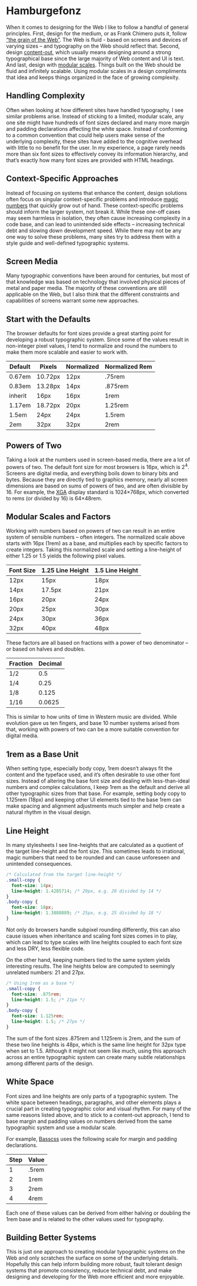 
# Hamburgefonz

When it comes to designing for the Web
I like to follow a handful of general principles.
First, design for the medium, or as Frank Chimero puts it,
follow [“the grain of the Web”](http://frankchimero.com/writing/the-webs-grain/).
The Web is fluid - based on screens and devices of varying sizes –
and typography on the Web should reflect that.
Second, design [content-out](http://alistapart.com/article/content-out-layout),
which usually means designing around a strong typographical base since the large majority of Web content and UI is text.
And last, design with [modular scales](http://alistapart.com/article/more-meaningful-typography).
Things built on the Web should be fluid and infinitely scalable.
Using modular scales in a design compliments that idea and keeps things organized in the face of growing complexity.

## Handling Complexity

Often when looking at how different sites have handled typography, I see similar problems arise.
Instead of sticking to a limited, modular scale, any one site might have hundreds of font sizes declared
and many more margin and padding declarations affecting the white space.
Instead of conforming to a common convention that could help users make sense of the underlying complexity,
these sites have added to the cognitive overhead with little to no benefit for the user.
In my experience, a page rarely needs more than six font sizes to effectively convey its information hierarchy,
and that’s exactly how many font sizes are provided with HTML headings.

## Context-Specific Approaches

Instead of focusing on systems that enhance the content,
design solutions often focus on singular context-specific problems and introduce
[magic numbers](https://css-tricks.com/magic-numbers-in-css/) that quickly grow out of hand.
These context-specific problems should inform the larger system, not break it.
While these one-off cases may seem harmless in isolation,
they often cause increasing complexity in a code base, and can lead to unintended side effects –
increasing technical debt and slowing down development speed.
While there may not be any one way to solve these problems,
many sites try to address them with a style guide and well-defined typographic systems.

## Screen Media

Many typographic conventions have been around for centuries,
but most of that knowledge was based on technology that involved physical pieces of metal and paper media.
The majority of these conventions are still applicable on the Web,
but I also think that the different constraints and capabilities of screens warrant some new approaches.

## Start with the Defaults

The browser defaults for font sizes provide a great starting point for developing a robust typographic system.
Since some of the values result in non-integer pixel values,
I tend to normalize and round the numbers to make them more scalable and easier to work with.

Default | Pixels   | Normalized | Normalized Rem
--------|----------|------------|--------
0.67em  | 10.72px  | 12px       | .75rem
0.83em  | 13.28px  | 14px       | .875rem
inherit | 16px     | 16px       | 1rem
1.17em  | 18.72px  | 20px       | 1.25rem
1.5em   | 24px     | 24px       | 1.5rem
2em     | 32px     | 32px       | 2rem

## Powers of Two

Taking a look at the numbers used in screen-based media, there are a lot of powers of two.
The default font size for most browsers is 16px, which is 2<sup>4</sup>.
Screens are digital media, and everything boils down to binary bits and bytes.
Because they are directly tied to graphics memory,
nearly all screen dimensions are based on sums of powers of two, and are often divisible by 16.
For example, the [XGA](https://en.wikipedia.org/wiki/Graphics_display_resolution#XGA_.281024.C3.97768.29)
display standard is 1024&times;768px, which converted to rems (or divided by 16) is 64&times;48rem.

## Modular Scales and Factors

Working with numbers based on powers of two can result in an entire system of sensible numbers – often integers.
The normalized scale above starts with 16px (1rem) as a base, and multiplies each by specific factors to create integers.
Taking this normalized scale and setting a line-height of either 1.25 or 1.5 yields the following pixel values.

Font Size | 1.25 Line Height | 1.5 Line Height
----------|------------------|----------------
12px      | 15px             | 18px
14px      | 17.5px           | 21px
16px      | 20px             | 24px
20px      | 25px             | 30px
24px      | 30px             | 36px
32px      | 40px             | 48px

These factors are all based on fractions with a power of two denominator – or based on halves and doubles.

Fraction | Decimal
---------|--------
1/2      | 0.5
1/4      | 0.25
1/8      | 0.125
1/16     | 0.0625

This is similar to how units of time in Western music are divided.
While evolution gave us ten fingers, and base 10 number systems arised from that,
working with powers of two can be a more suitable convention for digital media.

## 1rem as a Base Unit

When setting type, especially body copy, 1rem doesn’t always fit the content and the typeface used,
and it’s often desirable to use other font sizes.
Instead of altering the base font size and dealing with less-than-ideal numbers and complex calculations,
I keep 1rem as the default and derive all other typographic sizes from that base.
For example, setting body copy to 1.125rem (18px) and keeping other UI elements tied to the base 1rem
can make spacing and alignment adjustments much simpler and help create a natural rhythm in the visual design.

## Line Height

In many stylesheets I see line-heights that are calculated as a quotient of the target line-height and the font size.
This sometimes leads to irrational, magic numbers that need to be rounded and can cause unforeseen and unintended consequences.

```css
/* Calculated from the target line-height */
.small-copy {
  font-size: 14px;
  line-height: 1.4285714; /* 20px, e.g. 20 divided by 14 */
}
.body-copy {
  font-size: 18px;
  line-height: 1.3888889; /* 25px, e.g. 25 divided by 18 */
}
```

Not only do browsers handle subpixel rounding differently,
this can also cause issues when inheritance and scaling font sizes comes in to play,
which can lead to type scales with line heights coupled to each font size
and less DRY, less flexible code.

On the other hand, keeping numbers tied to the same system yields interesting results.
The line heights below are computed to seemingly unrelated numbers: 21 and 27px.

```css
/* Using 1rem as a base */
.small-copy {
  font-size: .875rem;
  line-height: 1.5; /* 21px */
}
.body-copy {
  font-size: 1.125rem;
  line-height: 1.5; /* 27px */
}
```

The sum of the font sizes .875rem and 1.125rem is 2rem,
and the sum of these two line heights is 48px,
which is the same line height for 32px type when set to 1.5.
Although it might not seem like much,
using this approach across an entire typographic system
can create many subtle relationships among different parts of the design.

## White Space

Font sizes and line heights are only parts of a typographic system.
The white space between headings, paragraphs, and other elements plays a crucial part
in creating typographic color and visual rhythm.
For many of the same reasons listed above, and to stick to a content-out approach,
I tend to base margin and padding values on numbers derived from the same typographic system
and use a modular scale.

For example, [Basscss](http://basscss.com) uses the following scale for margin and padding declarations.

Step | Value
-----|------
1    | .5rem
2    | 1rem
3    | 2rem
4    | 4rem

Each one of these values can be derived from either halving or doubling the 1rem base
and is related to the other values used for typography.

## Building Better Systems

This is just one approach to creating modular typographic systems on the Web
and only scratches the surface on some of the underlying details.
Hopefully this can help inform building more robust,
fault tolerant design systems that
promote consistency, reduce technical debt,
and make designing and developing for the Web more efficient and more enjoyable.


